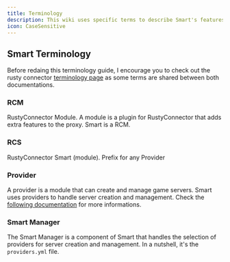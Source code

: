 ```yaml
---
title: Terminology
description: This wiki uses specific terms to describe Smart's features and concepts. This pages summarizes them.
icon: CaseSensitive
---
```


## Smart Terminology

Before redaing this terminology guide, I encourage you to check out the rusty connector [terminology page](https://wiki.aelysium.group/rusty-connector/start/terminology.html) as some terms are shared between both documentations.
### RCM
RustyConnector Module. A module is a plugin for RustyConnector that adds extra features to the proxy. Smart is a RCM.
### RCS
RustyConnector Smart (module). Prefix for any Provider
### Provider
A provider is a module that can create and manage game servers. Smart uses providers to handle server creation and management.
Check the [following documentation](../providers/index.mdx) for more informations.
### Smart Manager
The Smart Manager is a component of Smart that handles the selection of providers for server creation and management.
In a nutshell, it's the `providers.yml` file.
